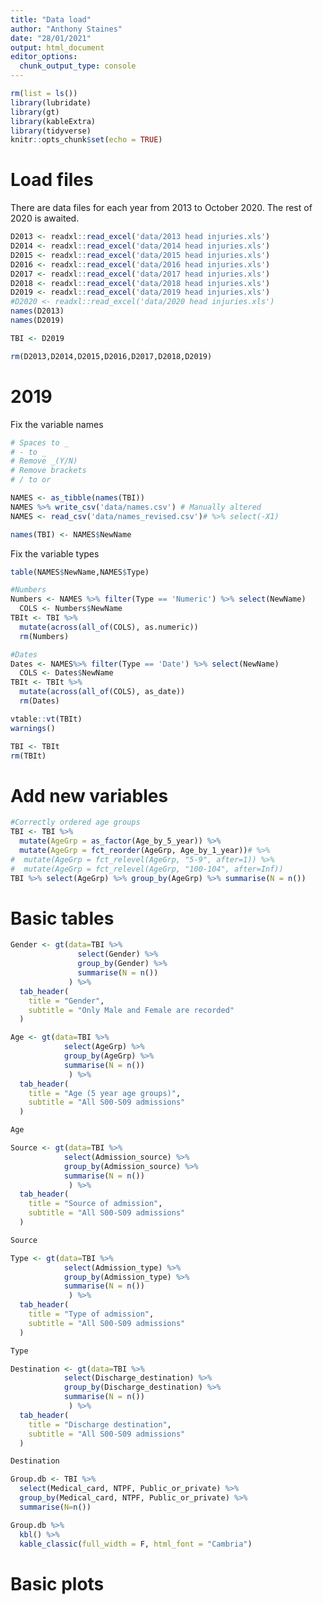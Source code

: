 ```yaml
---
title: "Data load"
author: "Anthony Staines"
date: "28/01/2021"
output: html_document
editor_options: 
  chunk_output_type: console
---
```


```r
rm(list = ls())
library(lubridate)
library(gt)
library(kableExtra)
library(tidyverse)
knitr::opts_chunk$set(echo = TRUE)
```

# Load files

There are data files for each year from 2013 to October 2020. The rest of 2020 is awaited.

```r
D2013 <- readxl::read_excel('data/2013 head injuries.xls')
D2014 <- readxl::read_excel('data/2014 head injuries.xls')
D2015 <- readxl::read_excel('data/2015 head injuries.xls')
D2016 <- readxl::read_excel('data/2016 head injuries.xls')
D2017 <- readxl::read_excel('data/2017 head injuries.xls')
D2018 <- readxl::read_excel('data/2018 head injuries.xls')
D2019 <- readxl::read_excel('data/2019 head injuries.xls')
#D2020 <- readxl::read_excel('data/2020 head injuries.xls')
names(D2013)
names(D2019)

TBI <- D2019

rm(D2013,D2014,D2015,D2016,D2017,D2018,D2019)

```

# 2019
 Fix the variable names
```r

# Spaces to _
# - to _
# Remove _(Y/N)
# Remove brackets
# / to or

NAMES <- as_tibble(names(TBI))
NAMES %>% write_csv('data/names.csv') # Manually altered
NAMES <- read_csv('data/names_revised.csv')# %>% select(-X1)

names(TBI) <- NAMES$NewName  
```

Fix the variable types
```r
table(NAMES$NewName,NAMES$Type)

#Numbers
Numbers <- NAMES %>% filter(Type == 'Numeric') %>% select(NewName)
  COLS <- Numbers$NewName
TBIt <- TBI %>%
  mutate(across(all_of(COLS), as.numeric))
  rm(Numbers)

#Dates
Dates <- NAMES%>% filter(Type == 'Date') %>% select(NewName)
  COLS <- Dates$NewName
TBIt <- TBIt %>%
  mutate(across(all_of(COLS), as_date))
  rm(Dates)

vtable::vt(TBIt)
warnings()

TBI <- TBIt
rm(TBIt)
```

# Add new variables

```r
#Correctly ordered age groups
TBI <- TBI %>%
  mutate(AgeGrp = as_factor(Age_by_5_year)) %>%
  mutate(AgeGrp = fct_reorder(AgeGrp, Age_by_1_year))# %>%
#  mutate(AgeGrp = fct_relevel(AgeGrp, "5-9", after=1)) %>%
#  mutate(AgeGrp = fct_relevel(AgeGrp, "100-104", after=Inf))
TBI %>% select(AgeGrp) %>% group_by(AgeGrp) %>% summarise(N = n())

```

# Basic tables

```r

Gender <- gt(data=TBI %>%
               select(Gender) %>%
               group_by(Gender) %>%
               summarise(N = n())
             ) %>%
  tab_header(
    title = "Gender",
    subtitle = "Only Male and Female are recorded"
  )

Age <- gt(data=TBI %>%
            select(AgeGrp) %>%
            group_by(AgeGrp) %>%
            summarise(N = n())
             ) %>%
  tab_header(
    title = "Age (5 year age groups)",
    subtitle = "All S00-S09 admissions"
  )

Age

Source <- gt(data=TBI %>%
            select(Admission_source) %>%
            group_by(Admission_source) %>%
            summarise(N = n())
             ) %>%
  tab_header(
    title = "Source of admission",
    subtitle = "All S00-S09 admissions"
  )

Source

Type <- gt(data=TBI %>%
            select(Admission_type) %>%
            group_by(Admission_type) %>%
            summarise(N = n())
             ) %>%
  tab_header(
    title = "Type of admission",
    subtitle = "All S00-S09 admissions"
  )

Type

Destination <- gt(data=TBI %>%
            select(Discharge_destination) %>%
            group_by(Discharge_destination) %>%
            summarise(N = n())
             ) %>%
  tab_header(
    title = "Discharge destination",
    subtitle = "All S00-S09 admissions"
  )

Destination

Group.db <- TBI %>%
  select(Medical_card, NTPF, Public_or_private) %>%
  group_by(Medical_card, NTPF, Public_or_private) %>%
  summarise(N=n())

Group.db %>%
  kbl() %>%
  kable_classic(full_width = F, html_font = "Cambria")

```

# Basic plots

```r



```

